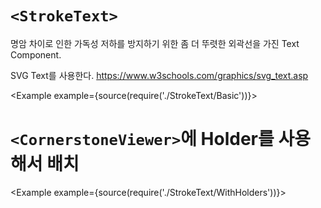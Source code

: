 
# `<StrokeText>`

명암 차이로 인한 가독성 저하를 방지하기 위한 좀 더 뚜렷한 외곽선을 가진 Text Component.

SVG Text를 사용한다. <https://www.w3schools.com/graphics/svg_text.asp>

<Example example={source(require('./StrokeText/Basic'))}>
  <Preview height={200}/>
</Example>

# `<CornerstoneViewer>`에 Holder를 사용해서 배치

<Example example={source(require('./StrokeText/WithHolders'))}>
  <InsightViewerPreview height={720}/>
</Example>